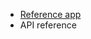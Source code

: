 <PlatformWrapper platform="react-js">

- [Reference app](https://github.com/AgoraIO/video-sdk-samples-reactjs/tree/main#samples)
- <Link to="{{Global.API_REF_RNJS_ROOT}}/index.html">API reference</Link>


</PlatformWrapper>